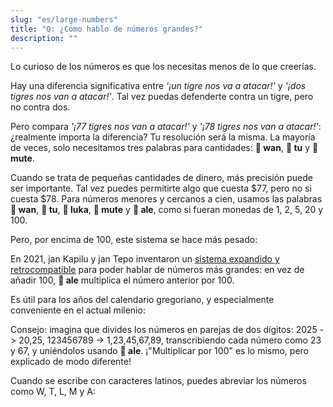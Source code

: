 ```yaml
---
slug: "es/large-numbers"
title: "Q: ¿Cómo hablo de números grandes?"
description: ""
---
```



Lo curioso de los números es que los necesitas menos de lo que creerías.

Hay una diferencia significativa entre *'¡un tigre nos va a atacar!'* y *'¡dos tigres nos van a atacar!'*. Tal vez puedas defenderte contra un tigre, pero no contra dos.

Pero compara *'¡77 tigres nos van a atacar!'* y *'¡78 tigres nos van a atacar!'*: ¿realmente importa la diferencia? Tu resolución será la misma. La mayoría de veces, solo necesitamos tres palabras para cantidades: **󱥳 wan**, **󱥮 tu** y **󱤼 mute**.

Cuando se trata de pequeñas cantidades de dinero, más precisión puede ser importante. Tal vez puedes permitirte algo que cuesta $77, pero no si cuesta $78. Para números menores y cercanos a cien, usamos las palabras **󱥳 wan**, **󱥮 tu**, **󱤭 luka**, **󱤼 mute** y **󱤄 ale**, como si fueran monedas de 1, 2, 5, 20 y 100.

<List>
    <Sentence sl="mute mute mute luka luka luka tu wan" m="78 (= 20 + 20 + 20 + 5 + 5 + 5 + 2 + 1)" />
</List>

Pero, por encima de 100, este sistema se hace más pesado:

<List>
    <Sentence sl="ale ale ale ale ale ale ale ale ale ale ale ale ale ale ale" m="1500 (= 100 + 100 + 100 + ...)" />
</List>

En 2021, jan Kapilu y jan Tepo inventaron un [sistema expandido y retrocompatible](https://sona.pona.la/wiki/nasin_nanpa_pona) para poder hablar de números más grandes: en vez de añadir 100, **󱤄 ale** multiplica el número anterior por 100.

<List>
    <Sentence sl="luka luka luka ale" m="1500 (= (5 + 5 + 5) * 100)" />
</List>

Es útil para los años del calendario gregoriano, y especialmente conveniente en el actual milenio:

<List>
    <Sentence sl="mute ale mute luka" m="2025 (= 20 * 100 + 20 + 5)" />
</List>

Consejo: imagina que divides los números en parejas de dos dígitos: 2025 -> 20,25, 123456789 -> 1,23,45,67,89, transcribiendo cada número como 23 y 67, y uniéndolos usando **󱤄 ale**. ¡"Multiplicar por 100" es lo mismo, pero explicado de modo diferente!

Cuando se escribe con caracteres latinos, puedes abreviar los números como W, T, L, M y A:

<List>
    <Sentence sp="󱥫󱥜󱤽󱤭󱤭󱤭󱥮󱥮󱤄󱤼󱤭󱤭󱤭󱥮󱥮󱤡<br />󱥫󱤺󱤽󱤭󱥮󱥮󱤡<br />󱥫󱥤󱤽󱥳󱤡<br />󱤰󱦐󱥨󱥇󱥣󱤍󱦑<br />󱤧󱤖󱥱󱤉󱤰󱦐󱥎󱥄󱥖󱥱󱤟󱤈󱦑<br />" sl="tenpo sike #LLLTTAMLLLTT la, tenpo mun #LTT la, tenpo suno #W la, ma Tosi li kama utala e ma Posuka." m="El 1 de septiembre de 1939, Alemania invadió Polonia." />
</List>
